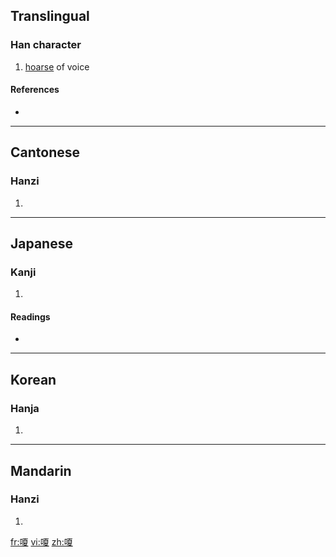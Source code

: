 ==Translingual==

===Han character===
{{Han char|rn=30|rad=口|as=10|sn=13|four=6104<sub>7</sub>|canj=口一山水 (RMUE)}}

# [[hoarse]] of voice

====References====
* {{Han ref|kx=0201.340|dkj=04047|dj=0424.260|hdz=10666.090|uh=55C4|ud=21956|bh=DCD3|bd=56531}}

----

==Cantonese==

===Hanzi===
{{yue-hanzi|jyut=|y=a2, sa3}}

# {{defn|Cantonese}}

----

==Japanese==

===Kanji===
{{ja-kanji|grade=|rs=口10}}

# {{defn|Japanese}}

====Readings====
* {{ja-readings|on=[[さ]] (sa)|kun=[[かれる]] (kareru)}}

----

==Korean==

===Hanja===
{{ko-hanja|hangeul=[[사]], [[애]]|rv=sa, ae|mr=sa, ae}}

# {{defn|Korean}}

----

==Mandarin==

===Hanzi===
{{cmn-hanzi|pin=[[á]] ([[a2]]), [[shà]] ([[sha4]])|wg=a<sup>2</sup>, sha<sup>4</sup>}}

# {{defn|Mandarin}}

[[fr:嗄]]
[[vi:嗄]]
[[zh:嗄]]